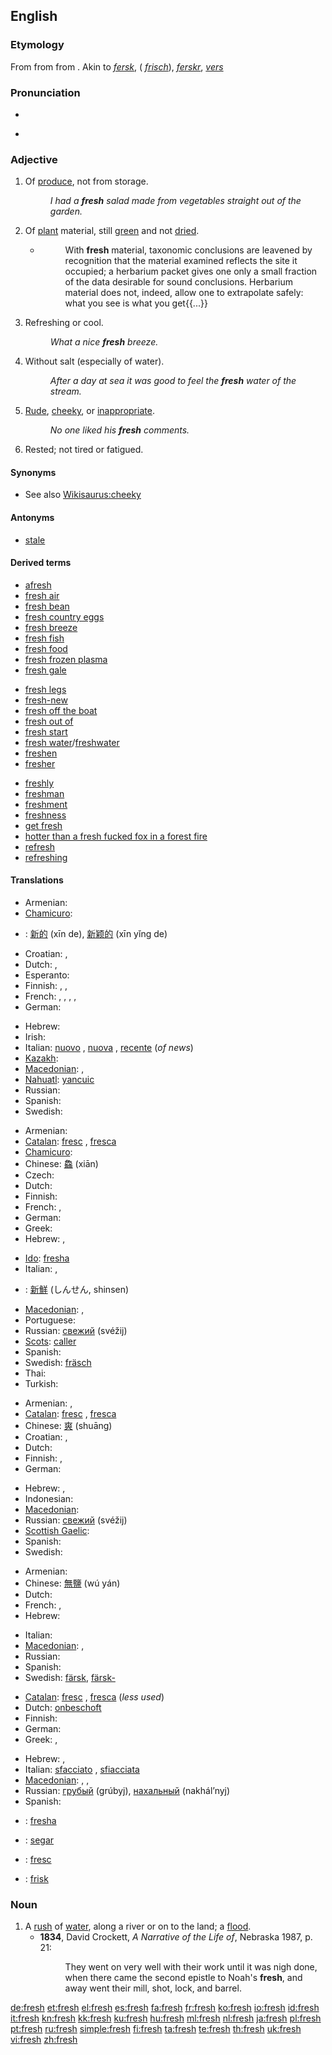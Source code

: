 {{wikipedia|dab=fresh}}
==English==

{{rank|walk|places|simple|710|fresh|noble|appearance|period}}

===Etymology===
From {{etyl|enm}} {{term|fresh|lang=enm}} from {{etyl|ang}} {{term|fersc||fresh ("not salty", applied to water)}} from {{proto|Germanic|friskaz|fresh|lang=}}. Akin to {{etyl|ofs|-}} ''[[fersk]]'', {{etyl|goh|-}} {{term|frisc||fresh}} ({{etyl|deu|-}} ''[[frisch]]''), {{etyl|non|-}} ''[[ferskr]]'', {{etyl|nld|-}} ''[[vers]]''

===Pronunciation===
* {{IPA|/fɹɛʃ/}}
* {{audio|en-us-fresh.ogg|Audio (US)}}
*: {{rhymes|ɛʃ}}

===Adjective===
{{en-adj|fresh|er}}

# Of [[produce]], not from storage.
#: ''I had a '''fresh''' salad made from vegetables straight out of the garden.''
# Of [[plant]] material, still [[green]] and not [[dried]].
#* {{RQ:Schuster Hepaticae V|vii}}
#*: With '''fresh''' material, taxonomic conclusions are leavened by recognition that the material examined reflects the site it occupied; a herbarium packet gives one only a small fraction of the data desirable for sound conclusions.  Herbarium material does not, indeed, allow one to extrapolate safely: what you see is what you get{{...}}
# Refreshing or cool.
#: ''What a nice '''fresh''' breeze.''
# {{rfv-sense}} Without salt (especially of water).
#: ''After a day at sea it was good to feel the '''fresh''' water of the stream.''
# [[rude|Rude]], [[cheeky]], or [[inappropriate]].
#: ''No one liked his '''fresh''' comments.''
# Rested; not tired or fatigued.

====Synonyms====
* See also [[Wikisaurus:cheeky]]

====Antonyms====
* [[stale]]

====Derived terms====
{{top3}}
* [[afresh]]
* [[fresh air]]
* [[fresh bean]]
* [[fresh country eggs]]
* [[fresh breeze]]
* [[fresh fish]]
* [[fresh food]]
* [[fresh frozen plasma]]
* [[fresh gale]]
{{mid3}}
* [[fresh legs]]
* [[fresh-new]]
* [[fresh off the boat]]
* [[fresh out of]]
* [[fresh start]]
* [[fresh water]]/[[freshwater]]
* [[freshen]]
* [[fresher]]
{{mid3}}
* [[freshly]]
* [[freshman]]
* [[freshment]]
* [[freshness]]
* [[get fresh]]
* [[hotter than a fresh fucked fox in a forest fire]]
* [[refresh]]
* [[refreshing]]
{{bottom}}

====Translations====
{{trans-top|New or clean (1)}}
* Armenian: {{t-|hy|թարմ|tr=t'arm}}
* [[Chamicuro]]: {{tø|ccc|peswatalo}}
* {{ttbc|Chinese}}: [[新的]] (xīn de), [[新颖的]] (xīn yǐng de)
* Croatian: {{t-|hr|nov}}, {{t-|hr|čist}}
* Dutch: {{t+|nl|vers}}, {{t+|nl|nieuw}}
* Esperanto: {{t+|eo|freŝa|xs=Esperanto}}
* Finnish: {{t+|fi|tuore}}, {{t-|fi|veres}}, {{t+|fi|uusi}}
* French: {{t+|fr|nouveau|m}}, {{t+|fr|nouvel}}, {{t+|fr|nouvelle|f}}, {{t+|fr|nouveaux|m|p}}, {{t+|fr|nouvelles|f|p}}
* German: {{t+|de|frisch}}
{{trans-mid}}
* Hebrew: {{he-translation|רענן|ra`anán}} {{m}}
* Irish: {{t-|ga|úr|xs=Irish}}
* Italian: [[nuovo]] {{m}}, [[nuova]] {{f}}, [[recente]] (''of news'')
* [[Kazakh]]: {{t+|kk|жаңа|tr= jañe|sc=Cyrl|xs=Kazakh}}
* [[Macedonian]]: {{t|mk|свеж|m|tr=svež}},  {{t-|mk|тазе|c|tr=táze}}
* [[Nahuatl]]: [[yancuic]]
* Russian: {{t+|ru|свежий|tr=svéžij}}
* Spanish: {{t+|es|nuevo|m}}
* Swedish: {{t+|sv|fräsch}}
{{trans-bottom}}

{{trans-top|Of produce, not from storage (2)}}
* Armenian: {{t-|hy|թարմ|tr=t'arm}}
* [[Catalan]]: [[fresc]] {{m}}, [[fresca]] {{f}}
* [[Chamicuro]]: {{tø|ccc|peswatalo}}
* Chinese: [[鱻]] (xiān)
* Czech: {{t-|cs|čerstvý|m}}
* Dutch: {{t+|nl|vers}}
* Finnish: {{t+|fi|tuore}}
* French: {{t+|fr|frais|m}}, {{t+|fr|fraîche|f}}
* German: {{t+|de|frisch}}
* Greek: {{t|el|νωπός|m|tr=nopós}}
* Hebrew: {{he-translation|טרי|tarí}} {{m}}, {{he-translation|טריה|tariyá}} {{f}}
{{trans-mid}}
* [[Ido]]: [[fresha]]
* Italian: {{t+|it|fresco|m}}, {{t+|it|fresca|f}}
* {{ttbc|Japanese}}: [[新鮮]] (しんせん, shinsen)
* [[Macedonian]]: {{t|mk|свеж|m|tr=svež}},  {{t-|mk|тазе|c|tr=táze}}
* Portuguese: {{t+|pt|fresco}}
* Russian: [[свежий]] (svéžij)
* [[Scots]]: [[caller#Scots|caller]]
* Spanish: {{t+|es|fresco|m}}
* Swedish: [[fräsch]]
* Thai: {{t+|th|สด}}
* Turkish: {{t+|tr|taze}}
{{trans-bottom}}

{{trans-top|Refreshing or cool (3)}}
* Armenian: {{t|hy|թարմացնող|tr=t'armac'noġ}},  {{t-|hy|զով|tr=zov}}
* [[Catalan]]: [[fresc]] {{m}}, [[fresca]] {{f}}
* Chinese: [[爽]] (shuāng)
* Croatian: {{t-|hr|svjež}}, {{t+|hr|osvježavajuć}}
* Dutch: {{t+|nl|fris}}
* Finnish: {{t-|fi|raitis}}, {{t+|fi|raikas}}
* German: {{t+|de|frisch}}
{{trans-mid}}
* Hebrew: {{he-translation|מרענן|mera`anén}} {{m}}, {{he-translation|מרעננת|mera`anénet}} {{f}}
* Indonesian: {{t-|id|segar|xs=Indonesian}}
* [[Macedonian]]: {{t|mk|свеж|m|tr=svež}}
* Russian: [[свежий]] (svéžij)
* [[Scottish Gaelic]]: {{t-|gd|fionnar|xs=Scottish Gaelic}}
* Spanish: {{t+|es|fresco|m}}
* Swedish: {{t+|sv|frisk}}
{{trans-bottom}}

{{trans-top|Without salt (4)}}
* Armenian: {{t-|hy|քաղցրահամ|tr=k'aġc'raham}}
* Chinese: [[無鹽]] (wú yán)
* Dutch: {{t+|nl|zoet}}
* French: {{t+|fr|doux|m}}, {{t+|fr|douce|f}}
* Hebrew: {{he-translation|מתוקים|metukím}} {{m|p}}
{{trans-mid}}
* Italian: {{t+|it|dolce}}
* [[Macedonian]]: {{t-|mk|пресен|m|tr=présen}},  {{t|mk|слатководен|m|tr=slatkovóden}}
* Russian: {{t+|ru|пресный|tr=présnyj}}
* Spanish: {{t+|es|simple|n}}
* Swedish: [[färsk]], [[färsk-]]
{{trans-bottom}}

{{trans-top|Rude or inappropriate (5)}}
* [[Catalan]]: [[fresc]] {{m}}, [[fresca]] {{f}} (''less used'')
* Dutch: [[onbeschoft]]
* Finnish: {{t-|fi|röyhkeä}}
* German: {{t+|de|frech}}
* Greek: {{t|el|θρασύς|m|tr=θrasís}},  {{t|el|αναιδής|m|tr=aneδís}}
{{trans-mid}}
* Hebrew: {{he-translation|חצוף|khatsúf}} {{m}}, {{he-translation|חצופה|khatsufá}} {{f}}
* Italian: [[sfacciato]] {{m}}, [[sfiacciata]] {{f}}
* [[Macedonian]]: {{t-|mk|груб|m|tr=grub}}, {{t|mk|дрзок|m|tr=d'rzok}}, {{t|mk|безобразен|m|tr=bezóbrazen}}
* Russian: [[грубый]] (grúbyj), [[нахальный]] (nakhál’nyj)
* Spanish: {{t-|es|grosero|m}}
{{trans-bottom}}

{{checktrans-top}}
* {{ttbc|Ido}}: [[fresha]]
* {{ttbc|Indonesian}}: [[segar]]
* {{ttbc|Interlingua}}: [[fresc]]
* {{ttbc|Norwegian}}: [[frisk]]
{{trans-bottom}}

===Noun===
{{en-noun|freshes}}

# A [[rush]] of [[water]], along a river or on to the land; a [[flood]].
#* '''1834''', David Crockett, ''A Narrative of the Life of'', Nebraska 1987, p. 21:
#*: They went on very well with their work until it was nigh done, when there came the second epistle to Noah's '''fresh''', and away went their mill, shot, lock, and barrel.

[[de:fresh]]
[[et:fresh]]
[[el:fresh]]
[[es:fresh]]
[[fa:fresh]]
[[fr:fresh]]
[[ko:fresh]]
[[io:fresh]]
[[id:fresh]]
[[it:fresh]]
[[kn:fresh]]
[[kk:fresh]]
[[ku:fresh]]
[[hu:fresh]]
[[ml:fresh]]
[[nl:fresh]]
[[ja:fresh]]
[[pl:fresh]]
[[pt:fresh]]
[[ru:fresh]]
[[simple:fresh]]
[[fi:fresh]]
[[ta:fresh]]
[[te:fresh]]
[[th:fresh]]
[[uk:fresh]]
[[vi:fresh]]
[[zh:fresh]]